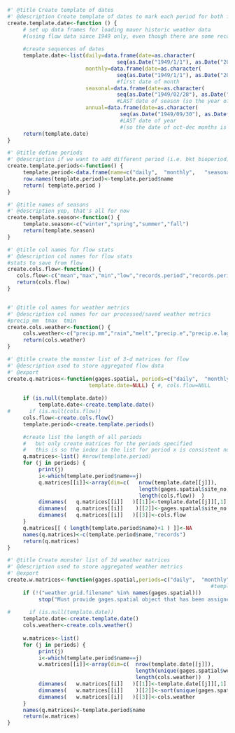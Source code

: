 ```r
#' @title Create template of dates 
#' @description Create template of dates to mark each period for both flow and weather data
create.template.date<-function () {
     # set up data frames for loading mauer historic weather data
     #(using flow data since 1949 only, even though there are some records back to the 30s, because Mauer met data only available starting 1950)
     
     #create sequences of dates
     template.date<-list(daily=data.frame(date=as.character(
                                   seq(as.Date("1949/1/1"), as.Date("2010/12/31"), "days")),stringsAsFactors=F),
                         monthly=data.frame(date=as.character(
                                   seq(as.Date("1949/1/1"), as.Date("2010/12/1"), "months")),stringsAsFactors=F),  
                                   #first date of month
                         seasonal=data.frame(date=as.character(
                                   seq(as.Date("1949/02/28"), as.Date("2011/2/28"), "3 month")),stringsAsFactors=F), 
                                   #LAST date of season (so the year of winter is the same as following spring)
                         annual=data.frame(date=as.character(
                                    seq(as.Date("1949/09/30"), as.Date("2011/9/30"), "years")),stringsAsFactors=F)  ) 
                                    #LAST date of year 
                                    #(so the date of oct-dec months is the same as following jan-sept months)
     return(template.date)
}

```



```r
#' @title define periods
#' @description if we want to add different period (i.e. bkt bioperiod), can do it here
create.template.periods<-function() {
     template.period<-data.frame(name=c("daily",  "monthly",   "seasonal",    "annual"), min.records=c(1,25,80,345), stringsAsFactors = F)
     row.names(template.period)<-template.period$name
     return( template.period )
}

#' @title names of seasons
#' @description yep, that's all for now
create.template.season<-function() {
     template.season<-c("winter","spring","summer","fall")
     return(template.season)
}

```


```r
#' @title col names for flow stats
#' @description col names for flow stats
#stats to save from flow
create.cols.flow<-function() {
   cols.flow<-c("mean","max","min","low","records.period","records.period.rolling")
   return(cols.flow)   
} 


#' @title col names for weather metrics
#' @description col names for our processed/saved weather metrics
#precip_mm  tmax  tmin
create.cols.weather<-function() {
     cols.weather<-c("precip.mm","rain","melt","precip.e","precip.e.lag1","precip.e.lag2","precip.e.lag3","tmin","tmax","tavg","pet","gdd","frozen")
     return(cols.weather)
}

```

```r
#' @title create the monster list of 3-d matrices for flow
#' @description used to store aggregated flow data
#' @export
create.q.matrices<-function(gages.spatial, periods=c("daily",  "monthly",   "seasonal",    "annual"), 
                          template.date=NULL) { #, cols.flow=NULL
     
     if (is.null(template.date))
          template.date<-create.template.date()
#      if (is.null(cols.flow))
     cols.flow<-create.cols.flow()
     template.period<-create.template.periods()

     #create list the length of all periods
     #   but only create matrices for the periods specified
     #   this is so the index in the list for period x is consistent no matter how many periods are specified
     q.matrices<-list() #nrow(template.period)
     for (j in periods) {
          print(j)
          i<-which(template.period$name==j)
          q.matrices[[i]]<-array(dim=c(   nrow(template.date[[j]]), 
                                          length(gages.spatial$site_no), 
                                          length(cols.flow))  ) 
          dimnames(   q.matrices[[i]]   )[[1]]<-template.date[[j]][,1]
          dimnames(   q.matrices[[i]]    )[[2]]<-gages.spatial$site_no
          dimnames(   q.matrices[[i]]   )[[3]]<-cols.flow
     }
     q.matrices[[ ( length(template.period$name)+1 ) ]]<-NA
     names(q.matrices)<-c(template.period$name,"records")
     return(q.matrices)
}

```


```r
#' @title Create monster list of 3d weather matrices
#' @description used to store aggregated weather metrics
#' @export
create.w.matrices<-function(gages.spatial,periods=c("daily",  "monthly",   "seasonal",    "annual")) {
                                                                 #template.date=NULL
     if (!("weather.grid.filename" %in% names(gages.spatial)))
          stop("Must provide gages.spatial object that has been assigned weather.grid.filename")
     
#      if (is.null(template.date))
     template.date<-create.template.date()
     cols.weather<-create.cols.weather()
     
     w.matrices<-list()
     for (j in periods) {
          print(j)
          i<-which(template.period$name==j)
          w.matrices[[i]]<-array(dim=c(  nrow(template.date[[j]]), 
                                         length(unique(gages.spatial$weather.grid.filename)), 
                                         length(cols.weather))  ) 
          dimnames(   w.matrices[[i]]   )[[1]]<-template.date[[j]][,1]
          dimnames(   w.matrices[[i]]    )[[2]]<-sort(unique(gages.spatial$weather.grid.filename))
          dimnames(   w.matrices[[i]]   )[[3]]<-cols.weather
     }
     names(q.matrices)<-template.period$name
     return(w.matrices)
}



```

